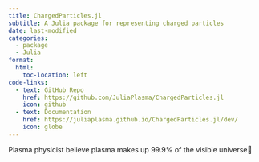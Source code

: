 ```yaml
---
title: ChargedParticles.jl
subtitle: A Julia package for representing charged particles
date: last-modified
categories:
  - package
  - Julia
format:
  html:
    toc-location: left
code-links:
  - text: GitHub Repo
    href: https://github.com/JuliaPlasma/ChargedParticles.jl
    icon: github
  - text: Documentation
    href: https://juliaplasma.github.io/ChargedParticles.jl/dev/
    icon: globe
---
```


Plasma physicist believe plasma makes up 99.9% of the visible universe🌠